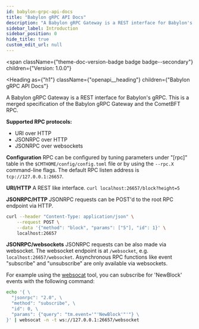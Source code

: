 ```yaml
---
id: babylon-grpc-api-docs
title: "Babylon gRPC API Docs"
description: "A Babylon gRPC Gateway is a REST interface for Babylon's gRPC."
sidebar_label: Introduction
sidebar_position: 0
hide_title: true
custom_edit_url: null
---
```



<span
  className={"theme-doc-version-badge badge badge--secondary"}
  children={"Version: 1.0.0"}
>
</span>

<Heading
  as={"h1"}
  className={"openapi__heading"}
  children={"Babylon gRPC API Docs"}
>
</Heading>



A Babylon gRPC Gateway is a REST interface for Babylon's gRPC.
This is a merged specification of the Babylon gRPC Gateway and the CometBFT RPC.

**Supported RPC protocols:**
*   URI over HTTP
*   JSONRPC over HTTP
*   JSONRPC over websockets

**Configuration**
RPC can be configured by tuning parameters under "[rpc]" table in the
`$CMTHOME/config/config.toml` file or by using the `--rpc.X` command-line
flags.
The default RPC listen address is `tcp://127.0.0.1:26657`.

**URI/HTTP**
A REST like interface. `curl localhost:26657/block?height=5`

**JSONRPC/HTTP**
JSONRPC requests can be POST'd to the root RPC endpoint via HTTP.
```bash
curl --header "Content-Type: application/json" \
    --request POST \
    --data '{"method": "block", "params": ["5"], "id": 1}' \
    localhost:26657
```

**JSONRPC/websockets**
JSONRPC requests can be also made via websocket.
The websocket endpoint is at `/websocket`, e.g. `localhost:26657/websocket`.
Asynchronous RPC functions like event "subscribe" and "unsubscribe" are
only available via websockets.

For example using the [websocat](https://github.com/vi/websocat) tool, you can subscribe for 'NewBlock' events
with the following command:
```bash
echo '{ \
  "jsonrpc": "2.0", \
  "method": "subscribe", \
  "id": 0, \
  "params": {"query": "tm.event='"'NewBlock'"'"} \
}' | websocat -n -t ws://127.0.0.1:26657/websocket  
```



      